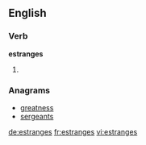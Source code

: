==English==

===Verb===
'''estranges'''

# {{third-person singular of|estrange}}

===Anagrams===
* [[greatness#English|greatness]]
* [[sergeants#English|sergeants]]

[[de:estranges]]
[[fr:estranges]]
[[vi:estranges]]